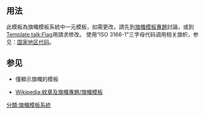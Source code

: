 <noinclude>{{template doc page viewed directly}}</noinclude>
{{high-risk|281273}}
<!-- 在本行下編輯模板說明 -->
==用法==
此模板為旗幟模板系統中一元模板，如需更改，請先到[[Wikipedia:紋章及旗幟專題/旗幟模板|旗幟模板專題]]討論，或到[[Template talk:Flag]]用{{tl|editprotected}}請求修改。
使用“ISO 3166-1”三字母代码调用相关旗帜，参见：[[国家地区代码]]。
==参见==
*{{tl|flagicon}} 僅顯示旗幟的模板
*[[Wikipedia:紋章及旗幟專題/旗幟模板]]
<includeonly>
<!-- 本行下加入模板的分類 -->
[[分類:旗幟模板系統]]
</includeonly>